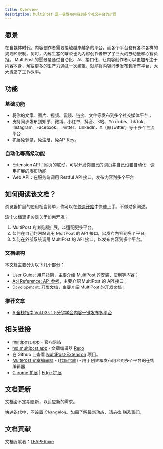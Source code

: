 ```yaml
---
title: Overview
description: MultiPost 是一键发布内容到多个社交平台的扩展
---
```


## 愿景
在自媒体时代，内容创作者需要接触越来越多的平台，而各个平台也有各种各样的规则和限制。同时，内容生态的繁荣也为内容创作者带了了巨大的劳动量和心智负担。
MultiPost 的愿景是通过自动化、AI、接口化，让内容创作者可以更加专注于内容本身，解放更多的生产力通过一次编辑，就能将内容同步发布到所有平台，大大提高了工作效率。

## 功能
### 基础功能
- 将你的文案、图片、视频、音频、链接、文件等发布到多个社交媒体平台；
- 支持同步发布到知乎、微博、小红书、抖音、B站、YouTube、TikTok、Instagram、Facebook、Twitter、LinkedIn、X（原Twitter）等十多个主流平台
- 扩展免登录，免注册，免API Key。

### 自动化等高级功能
- Extension API：网页的联动，可以开发你自己的网页并自己设置自动化，调用扩展的发布功能
- Web API：在服务端调用 Restful API 接口，发布内容到多个平台

## 如何阅读该文档？

浏览器扩展的使用相当简单，你可以在[快速开始](/docs/user-guide/quick-start)中快速上手。不做过多阐述。

这个文档更多的是关于如何开发：
1. MultiPost 的浏览器扩展，以适配更多平台。
2. 如何在自己的网站调用 MultiPost 的 API 接口，以发布内容到多个平台。
3. 如何在外部系统调用 MultiPost 的 API 接口，以发布内容到多个平台。

### 文档结构

本文档主要分为以下几个部分：
- [User Guide: 用户指南](/docs/user-guide/quick-start)，主要介绍 MultiPost 的安装、使用等内容；
- [Api Reference: API 参考](/docs/api-reference)，主要介绍 MultiPost 的 API 接口；
- [Development: 开发文档](/docs/development)，主要介绍 MultiPost 的开发文档；

### 推荐文章

- [AI全栈指南 Vol.033：5分钟学会内容一键发布多平台](https://mp.weixin.qq.com/s/K7yh6EsBLOGJzl8Gh8SwLw)

## 相关链接
* [multipost.app](https://multipost.app) - 官方网站 
* [md.multipost.app](https://md.multipost.app/) - 文章编辑器  [Repo](https://github.com/leaperone/multipost-wechat-markdown-editor)
* 在 Github 上查看 [MultiPost-Extension](https://github.com/leaperone/MultiPost-Extension) 项目。
* [MultiPost 文章编辑器](https://md.multipost.app/) - [(代码仓库)](https://github.com/leaper-one/multipost-wechat-markdown-editor) - 用于创建和发布内容到多个平台的在线编辑器
* [Chrome 扩展](https://chromewebstore.google.com/detail/multipost/dhohkaclnjgcikfoaacfgijgjgceofih) | [Edge 扩展](https://microsoftedge.microsoft.com/addons/detail/multipost/ckoiphiceimehjkolnfffgbmihoppgjg)

## 文档更新

文档会不定期更新，以适应新的需求。

快速迭代中，不设置 Changelog。如需了解最新动态，请前往 [联系我们](/docs/user-guide/contact-us)。

## 文档贡献

文档贡献者：[LEAPERone](https://github.com/leaperone)
